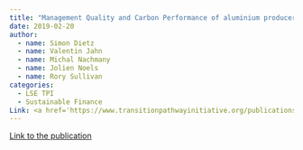 ```yaml
---
title: "Management Quality and Carbon Performance of aluminium producers"
date: 2019-02-20
author:
  - name: Simon Dietz
  - name: Valentin Jahn
  - name: Michal Nachmany
  - name: Jolien Noels 
  - name: Rory Sullivan
categories: 
  - LSE TPI
  - Sustainable Finance
Link: <a href='https://www.transitionpathwayinitiative.org/publications/uploads/2019-management-quality-and-carbon-performance-of-aluminium-producers'>Link</a>
---
```


[Link to the publication](https://www.transitionpathwayinitiative.org/publications/uploads/2019-management-quality-and-carbon-performance-of-aluminium-producers)
